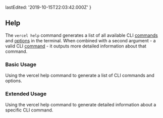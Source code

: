 
  lastEdited: '2019-10-15T22:03:42.000Z'
}

## Help

The `vercel help` command generates a list of all available <ProductShortName /> CLI [commands](#commands) and [options](#options) in the terminal. When combined with a second argument - a valid <ProductShortName /> CLI [command](#commands) - it outputs more detailed information about that command.

### Basic Usage

<Snippet dark text="vercel help" />
<Caption>Using the <InlineCode>vercel help</InlineCode> command to generate a list of <ProductShortName /> CLI commands and options.</Caption>

### Extended Usage

<Snippet dark text="vercel help [command]" />
<Caption>Using the <InlineCode>vercel help</InlineCode> command to generate detailed information about a specific <ProductShortName /> CLI command.</Caption>
